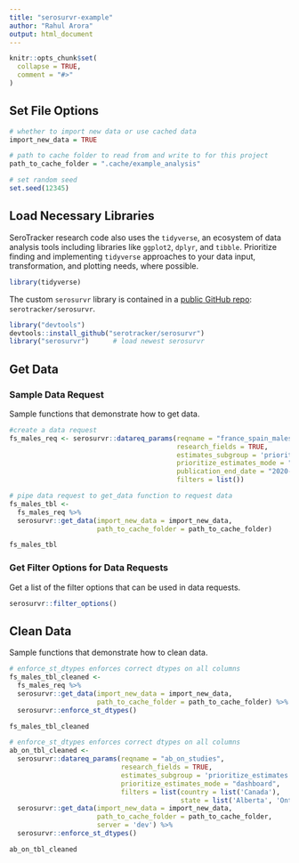 ```yaml
---
title: "serosurvr-example"
author: "Rahul Arora"
output: html_document
---
```


```r
knitr::opts_chunk$set(
  collapse = TRUE,
  comment = "#>"
)
```

## Set File Options

```r
# whether to import new data or use cached data
import_new_data = TRUE

# path to cache folder to read from and write to for this project
path_to_cache_folder = ".cache/example_analysis"

# set random seed
set.seed(12345)
```

## Load Necessary Libraries

SeroTracker research code also uses the `tidyverse`, an ecosystem of data analysis tools including libraries like `ggplot2`, `dplyr`, and `tibble`. Prioritize finding and implementing `tidyverse` approaches to your data input, transformation, and plotting needs, where possible.

```r
library(tidyverse)
```

The custom `serosurvr` library is contained in a [public GitHub repo](https://github.com/serotracker/serosurvr): `serotracker/serosurvr`.

```r
library("devtools")
devtools::install_github("serotracker/serosurvr")
library("serosurvr")      # load newest serosurvr
```
## Get Data

### Sample Data Request

Sample functions that demonstrate how to get data.

```r

#create a data request
fs_males_req <- serosurvr::datareq_params(reqname = "france_spain_males",
                                          research_fields = TRUE,
                                          estimates_subgroup = 'prioritize_estimates',
                                          prioritize_estimates_mode = "analysis_dynamic",
                                          publication_end_date = "2020-12-31",
                                          filters = list())

# pipe data request to get_data function to request data
fs_males_tbl <-
  fs_males_req %>%
  serosurvr::get_data(import_new_data = import_new_data,
                      path_to_cache_folder = path_to_cache_folder)

fs_males_tbl

```

### Get Filter Options for Data Requests

Get a list of the filter options that can be used in data requests.

```r
serosurvr::filter_options()
```

## Clean Data

Sample functions that demonstrate how to clean data.

```r
# enforce_st_dtypes enforces correct dtypes on all columns
fs_males_tbl_cleaned <-
  fs_males_req %>%
  serosurvr::get_data(import_new_data = import_new_data,
                      path_to_cache_folder = path_to_cache_folder) %>%
  serosurvr::enforce_st_dtypes()

fs_males_tbl_cleaned
```


```r
# enforce_st_dtypes enforces correct dtypes on all columns
ab_on_tbl_cleaned <-
  serosurvr::datareq_params(reqname = "ab_on_studies",
                            research_fields = TRUE,
                            estimates_subgroup = 'prioritize_estimates',
                            prioritize_estimates_mode = "dashboard",
                            filters = list(country = list('Canada'),
                                           state = list('Alberta', 'Ontario'))) %>%
  serosurvr::get_data(import_new_data = import_new_data,
                      path_to_cache_folder = path_to_cache_folder,
                      server = 'dev') %>%
  serosurvr::enforce_st_dtypes()

ab_on_tbl_cleaned
```
